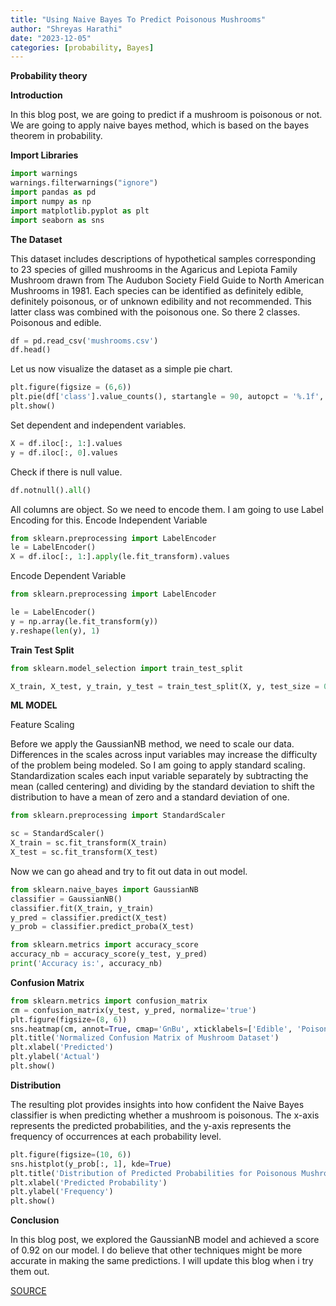 ```yaml
---
title: "Using Naive Bayes To Predict Poisonous Mushrooms"
author: "Shreyas Harathi"
date: "2023-12-05"
categories: [probability, Bayes]
---
```

**Probability theory**

**Introduction**

In this blog post, we are going to predict if a mushroom is poisonous or not. We are going to apply naive bayes method, which is based on the bayes theorem in probability.

**Import Libraries**

```python
import warnings
warnings.filterwarnings("ignore")
import pandas as pd
import numpy as np
import matplotlib.pyplot as plt
import seaborn as sns
```
**The Dataset**

This dataset includes descriptions of hypothetical samples corresponding to 23 species of gilled mushrooms in the Agaricus and Lepiota Family Mushroom drawn from The Audubon Society Field Guide to North American Mushrooms in 1981. Each species can be identified as definitely edible, definitely poisonous, or of unknown edibility and not recommended. This latter class was combined with the poisonous one.
So there 2 classes. Poisonous and edible.

```python
df = pd.read_csv('mushrooms.csv')
df.head()
```

Let us now visualize the dataset as a simple pie chart.
```python
plt.figure(figsize = (6,6))
plt.pie(df['class'].value_counts(), startangle = 90, autopct = '%.1f', labels = ['Edible', 'Poisonous'], shadow = True)
plt.show()
```
Set dependent and independent variables.
```python
X = df.iloc[:, 1:].values
y = df.iloc[:, 0].values
```

Check if there is null value.
```python
df.notnull().all()
```
All columns are object. So we need to encode them. I am going to use Label Encoding for this.
Encode Independent Variable
```python
from sklearn.preprocessing import LabelEncoder
le = LabelEncoder()
X = df.iloc[:, 1:].apply(le.fit_transform).values
```
Encode Dependent Variable
```python
from sklearn.preprocessing import LabelEncoder

le = LabelEncoder()
y = np.array(le.fit_transform(y))
y.reshape(len(y), 1)
```
**Train Test Split**
```python
from sklearn.model_selection import train_test_split

X_train, X_test, y_train, y_test = train_test_split(X, y, test_size = 0.2, random_state = 0)
```
**ML MODEL**

Feature Scaling

Before we apply the GaussianNB method, we need to scale our data. Differences in the scales across input variables may increase the difficulty of the problem being modeled. So I am going to apply standard scaling. Standardization scales each input variable separately by subtracting the mean (called centering) and dividing by the standard deviation to shift the distribution to have a mean of zero and a standard deviation of one.
```python
from sklearn.preprocessing import StandardScaler

sc = StandardScaler()
X_train = sc.fit_transform(X_train)
X_test = sc.fit_transform(X_test)
```
Now we can go ahead and try to fit out data in out model.
```python
from sklearn.naive_bayes import GaussianNB
classifier = GaussianNB()
classifier.fit(X_train, y_train)
y_pred = classifier.predict(X_test)
y_prob = classifier.predict_proba(X_test)
```

```python
from sklearn.metrics import accuracy_score
accuracy_nb = accuracy_score(y_test, y_pred)
print('Accuracy is:', accuracy_nb)
```
**Confusion Matrix**
```python
from sklearn.metrics import confusion_matrix
cm = confusion_matrix(y_test, y_pred, normalize='true')
plt.figure(figsize=(8, 6))
sns.heatmap(cm, annot=True, cmap='GnBu', xticklabels=['Edible', 'Poisonous'], yticklabels=['Edible', 'Poisonous'])
plt.title('Normalized Confusion Matrix of Mushroom Dataset')
plt.xlabel('Predicted')
plt.ylabel('Actual')
plt.show()
```
**Distribution**

The resulting plot provides insights into how confident the Naive Bayes classifier is when predicting whether a mushroom is poisonous. The x-axis represents the predicted probabilities, and the y-axis represents the frequency of occurrences at each probability level.
```python
plt.figure(figsize=(10, 6))
sns.histplot(y_prob[:, 1], kde=True)
plt.title('Distribution of Predicted Probabilities for Poisonous Mushrooms')
plt.xlabel('Predicted Probability')
plt.ylabel('Frequency')
plt.show()
```

**Conclusion**

In this blog post, we explored the GaussianNB model and achieved a score of 0.92 on our model. I do believe that other techniques might be more accurate in making the same predictions. I will update this blog when i try them out.

[SOURCE](https://github.com/shreyasharathi/shreyasharathi.github.io/blob/main/posts/Blog1/index.qmd)